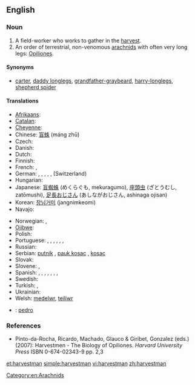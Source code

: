 ==English==

===Noun===
{{wikipedia}}
{{en-noun|harvestmen}}

# A field-worker who works to gather in the [[harvest]].
# An order of terrestrial, non-venomous [[arachnid]]s with often very long legs: [[Opiliones]].

====Synonyms====
* [[carter]], [[daddy longlegs]], [[grandfather-graybeard]], [[harry-longlegs]], [[shepherd spider]]

====Translations====
{{trans-top|arachnid}}
* [[Afrikaans]]: {{t-|af|hooiwa}}
* [[Catalan]]: {{t-|ca|frare}}
* [[Cheyenne]]: {{tø|chy|tó'êseóhtavé'ho'e}}
* Chinese: [[盲蛛]] (máng zhū)
* Czech: {{t-|cs|sekáči}}
* Danish: {{t-|da|mejere}}
* Dutch: {{t+|nl|hooiwagen}}
* Finnish: {{t-|fi|lukki}}
* French: {{t+|fr|faucheur|m}}, {{t+|fr|faucheux}}
* German: {{t-|de|Afterspinne|f}}, {{t-|de|Kanker|m}}, {{t-|de|Schneckenkanker|m}}, {{t+|de|Schneider|m}}, {{t-|de|Weberknecht|m}}, {{t+|de|Zimmermann|m}} (Switzerland)
* Hungarian: {{t+|hu|kaszáspók}}
* Japanese: [[盲蜘蛛]] (めくらぐも, mekuragumo), [[座頭虫]] (ざとうむし, zatōmushi), [[足長おじさん]] (あしながおじさん, ashinaga ojisan)
* Korean: [[장님거미]] (jangnimkeomi)
* Navajo: {{tø|nv|naʼashjéʼii jáádnézí}}
{{trans-mid}}
* Norwegian: {{t-|no|langbein}}, {{t-|no|vevkjerringer}}
* [[Ojibwe]]: {{tø|oj|eyebig}}
* Polish: {{t+|pl|kosarz|m}}
* Portuguese: {{t-|pt|aranha-alho|f}}, {{t-|pt|aranha-bailarina|f}}, {{t-|pt|aranha-bode|f}}, {{t-|pt|aranha-fedorenta|f}}, {{t-|pt|bodum|m}}, {{t-|pt|frade-fedorento|m}}, {{t-|pt|gira mundo|m}}
* Russian: {{t+|ru|сенокосец|m|tr=senokósets}}
* Serbian: [[putnik]] {{m}}, [[pauk kosac]] {{m}}, [[kosac]] {{m}}
* Slovak: {{t-|sk|kosec|m}}
* Slovene: {{t+|sl|matija|f}}, {{t+|sl|suha južina|f}}
* Spanish: {{t-|es|segador|m}}, {{t-|es|opilón|m}}, {{t-|es|agostero|m}}, {{t-|es|araña patona|f}}, {{t-|es|pinacates}}, {{t-|es|falangio|m}}, {{t-|es|chichina|f}}, {{t-|es|chinchina|f}}
* Swedish: {{t-|sv|lockespindel|c}}
* Turkish: {{t+|tr|müjdeci}}, {{t-|tr|mücdeci}}
* Ukrainian: {{t-|uk|косарик|m|tr=kosarik}}
* Welsh: [[medelwr]], [[teiliwr]]
{{trans-bottom}}

{{checktrans-top}}
* {{ttbc|es}}: [[pedro]] {{m}}
{{trans-bottom}}

===References===
* Pinto-da-Rocha, Ricardo, Machado, Glauco & Giribet, Gonzalez (eds.) (2007): Harvestmen - The Biology of Opiliones. ''Harvard University Press'' ISBN 0-674-02343-9 pp. 2,3

[[Category:en:Arachnids]]

[[et:harvestman]]
[[simple:harvestman]]
[[vi:harvestman]]
[[zh:harvestman]]